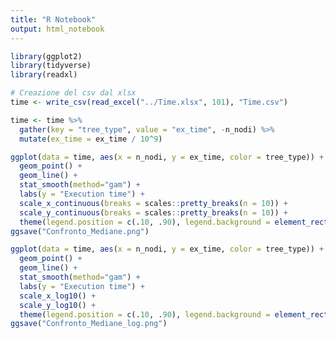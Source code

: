 ```yaml
---
title: "R Notebook"
output: html_notebook
---
```


```r
library(ggplot2)
library(tidyverse)
library(readxl)
```

```r
# Creazione del csv dal xlsx
time <- write_csv(read_excel("../Time.xlsx", 101), "Time.csv")

time <- time %>%
  gather(key = "tree_type", value = "ex_time", -n_nodi) %>%
  mutate(ex_time = ex_time / 10^9)

ggplot(data = time, aes(x = n_nodi, y = ex_time, color = tree_type)) +
  geom_point() +
  geom_line() +
  stat_smooth(method="gam") +
  labs(y = "Execution time") +
  scale_x_continuous(breaks = scales::pretty_breaks(n = 10)) +
  scale_y_continuous(breaks = scales::pretty_breaks(n = 10)) +
  theme(legend.position = c(.10, .90), legend.background = element_rect(fill = "transparent"), legend.title=element_blank())
ggsave("Confronto_Mediane.png")
```

```r
ggplot(data = time, aes(x = n_nodi, y = ex_time, color = tree_type)) +
  geom_point() +
  geom_line() +
  stat_smooth(method="gam") +
  labs(y = "Execution time") +
  scale_x_log10() +
  scale_y_log10() +
  theme(legend.position = c(.10, .90), legend.background = element_rect(fill = "transparent"), legend.title=element_blank())
ggsave("Confronto_Mediane_log.png")
```
